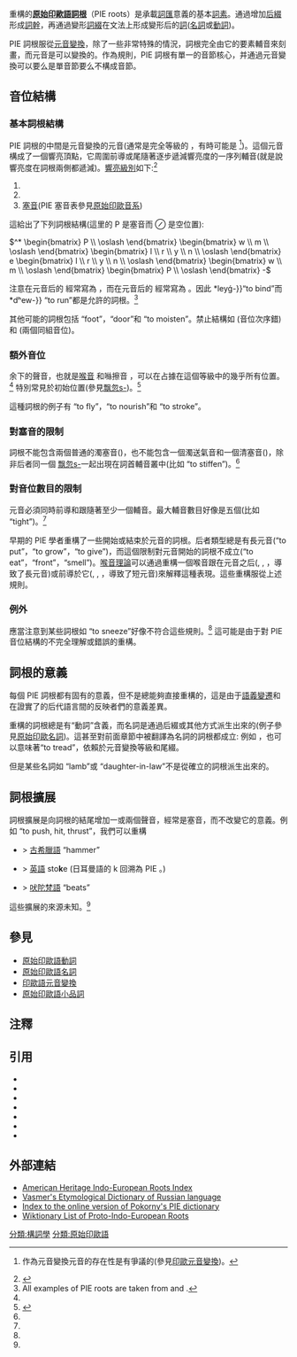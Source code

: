 {{Rough translation}}
{{wiktionary|Wiktionary:原始印欧语词根}}

重構的'''[[原始印歐語|原始印歐語]][[詞根|詞根]]'''（PIE roots）是承載[[詞匯|詞匯]]意義的基本[[詞素|詞素]]。通過增加[[后綴|后綴]]形成[[詞幹|詞幹]]，再通過變形[[詞綴|詞綴]]在文法上形成變形后的[[單詞|詞]]([[名詞|名詞]]或[[動詞|動詞]])。

PIE 詞根服從[[印歐元音變換|元音變換]]，除了一些非常特殊的情況，詞根完全由它的要素輔音來刻畫，而元音是可以變換的。作為規則，PIE 詞根有單一的音節核心，并通過元音變換可以要么是單音節要么不構成音節。

== 音位結構 ==
=== 基本詞根結構 ===
PIE 詞根的中間是元音變換的元音(通常是完全等級的 {{PIE|*e}}，有時可能是 {{PIE|*a}}<ref>{{PIE|*a}} 作為元音變換元音的存在性是有爭議的(參見[[印歐元音變換|印歐元音變換]])。</ref>)。這個元音構成了一個響亮頂點，它周圍前導或尾隨著逐步遞減響亮度的一序列輔音(就是說響亮度在詞根兩側都遞減)。[[響亮級別|響亮級別]]如下:<ref name="LIV">{{Harvcoltxt|Rix|2001|p=5}}</ref>
#{{PIE|*l *r *y *n}}
#{{PIE|*w *m}}
#[[塞音|塞音]](PIE 塞音表參見[[原始印歐音系|原始印歐音系]])

這給出了下列詞根結構(這里的 P 是塞音而 <math>\oslash</math> 是空位置):

<math>
^*
\begin{bmatrix} P \\ \oslash \end{bmatrix}
\begin{bmatrix} w \\ m \\ \oslash \end{bmatrix}
\begin{bmatrix} l \\ r \\ y \\ n \\ \oslash \end{bmatrix}
e
\begin{bmatrix} l \\ r \\ y \\ n \\ \oslash \end{bmatrix}
\begin{bmatrix} w \\ m \\ \oslash \end{bmatrix}
\begin{bmatrix} P \\ \oslash \end{bmatrix} -
</math>

注意在元音后的 {{PIE|*w}} 經常寫為 {{PIE|*u}}，而在元音后的 {{PIE|*y}} 經常寫為 {{PIE|*i}}。因此 {{PIE|*leiǵ- {{=}} *leyǵ-}}“to bind”而 {{PIE|*dʰeu- {{=}} *dʰew-}} “to run”都是允許的詞根。<ref>All examples of PIE roots are taken from {{Harvcoltxt|Rix|2001}} and {{Harvcoltxt|Fortson IV|2004}}.</ref>

其他可能的詞根包括 {{PIE|*ped-}}“foot”，{{PIE|*dʰwer-}}“door”和 {{PIE|*wleikʷ-}}“to moisten”。禁止結構如 {{PIE|**mter-}}(音位次序錯)和 {{PIE|**wmek-}}(兩個同組音位)。

=== 額外音位 ===
余下的聲音，也就是[[喉音|喉音]] {{PIE|*h₁ *h₂ *h₃}} 和噝擦音 {{PIE|*s}}，可以在占據在這個等級中的幾乎所有位置。<ref name="LIV" /> {{PIE|*s}} 特別常見於初始位置(參見[[飘忽s-|飘忽s-]])。<ref name="Fortson 2004">{{Harvcoltxt|Fortson IV|2004|pp=70–73}}</ref>

這種詞根的例子有 {{PIE|*peth₂-}}“to fly”，{{PIE|*treh₁w-}}“to nourish”和 {{PIE|*streig-}}“to stroke”。

=== 對塞音的限制 ===

詞根不能包含兩個普通的濁塞音({{PIE|**ged-}})，也不能包含一個濁送氣音和一個清塞音({{PIE|**tebʰ-}})，除非后者同一個 [[飘忽s-|飘忽s-]]一起出現在詞首輔音叢中(比如 {{PIE|*stebʰ-}}“to stiffen”)。<ref name="Fortson 2004" />

=== 對音位數目的限制 ===

元音必須同時前導和跟隨著至少一個輔音。最大輔音數目好像是五個(比如 {{PIE|*strenk-}}“tight”)。<ref name="Fortson 2004" />

早期的 PIE 學者重構了一些開始或結束於元音的詞根。后者類型總是有長元音({{PIE|*dʰē-}}“to put”，{{PIE|*bʰwā-}}“to grow”，{{PIE|*dō-}}“to give”)，而這個限制對元音開始的詞根不成立({{PIE|*ed-}}“to eat”，{{PIE|*ant-}}“front”，{{PIE|*od-}}“smell”)。[[喉音理論|喉音理論]]可以通過重構一個喉音跟在元音之后({{PIE|*dʰeh₁-}}, {{PIE|*bʰweh₂-}}, {{PIE|*deh₃-}}，導致了長元音)或前導於它({{PIE|*h₁ed-}}, {{PIE|*h₂ent-}}, {{PIE|*h₃ed-}}，導致了短元音)來解釋這種表現。這些重構服從上述規則。

=== 例外 ===

應當注意到某些詞根如 {{PIE|*pster-}}“to sneeze”好像不符合這些規則。<ref name="LIV" /> 這可能是由于對 PIE 音位結構的不完全理解或錯誤的重構。

==詞根的意義==
每個 PIE 詞根都有固有的意義，但不是總能夠直接重構的，這是由于[[語義變遷|語義變遷]]和在證實了的后代語言間的反映者們的意義差異。

重構的詞根總是有“動詞”含義，而名詞是通過后綴或其他方式派生出來的(例子參見[[原始印歐名詞|原始印歐名詞]])。這甚至對前面章節中被翻譯為名詞的詞根都成立: 例如 {{PIE|*ped-}}，也可以意味著“to tread”，依賴於元音變換等級和尾綴。

但是某些名詞如 {{PIE|*agʷn-os}}“lamb”或 {{PIE|*snus-os}}“daughter-in-law”不是從確立的詞根派生出來的。

== 詞根擴展 ==
詞根擴展是向詞根的結尾增加一或兩個聲音，經常是塞音，而不改變它的意義。例如 {{PIE|*(s)teu-}}“to push, hit, thrust”，我們可以重構
*{{PIE|*(s)teu-'''k'''-}} > [[古希臘語|古希臘語]] {{lang|el|τύ'''κ'''ος - tú'''k'''os}}“hammer”
*{{PIE|*(s)teu-'''g'''-}} > [[英語|英語]] sto'''k'''e (日耳曼語的 k 回溯為 PIE {{PIE|*g}}。)
*{{PIE|*(s)teu-'''d'''-}} > [[吠陀梵語|吠陀梵語]] {{IAST|tu'''d'''áti}}“beats”
這些擴展的來源未知。<ref name="Fortson 2004" />

==參見==
*[[原始印歐語動詞|原始印歐語動詞]]
*[[原始印歐語名詞|原始印歐語名詞]]
*[[印歐語元音變換|印歐語元音變換]]
*[[原始印歐語小品詞|原始印歐語小品詞]]

== 注釋 ==
{{Reflist|2}}

== 引用 ==
{{refbegin|2}}
* {{citation |last1=Brugmann |first1=Karl |author1-link=Karl Brugmann |last2=Delbrück |first2=Berthold |author2-link=Berthold Delbrück |title=[[Grundriß_der_vergleichenden_Grammatik_der_indogermanischen_Sprachen|Grundriß der vergleichenden Grammatik der indogermanischen Sprachen]] |year=1886}}
* {{citation |last=Buck |first=Carl Darling |author-link=Carl Darling Buck |title=A dictionary of selected synonyms in the principal Indo-European languages: A contribution to the history of ideas (Reprint edition) |publisher=University of Chicago Press |date=15 June 1988 |isbn=0-226-07937-6}}
* {{citation |last=Fortson IV |first=Benjamin W. |title=Indo-European Language and Culture |publisher=Blackwell Publishing  |year=2004 |isbn=1-4051-0316-7 }}
* {{citation |last=Köbler |first=Gerhard |title=[[Indogermanisches_Wörterbuch|Indogermanisches Wörterbuch]] | year=1980}}
* {{citation |last=Pokorny |first=Julius |author-link=Julius Pokorny |title=[[Indogermanisches_etymologisches_Wörterbuch|Indogermanisches etymologisches Wörterbuch]] |publisher=French & European Publications |year=1959 |isbn=0828866023}}
* {{citation |last=Rix |first=Helmut |author-link=Helmut Rix |title=[[Lexikon_der_indogermanischen_Verben|Lexikon der indogermanischen Verben]] |publisher=Dr. Ludwig Reichert Verlag |year=2001 |isbn=3-89500-219-4}}
* {{citation |last=Watkins |first=Calvert |author-link=Calvert Watkins |title=The American Heritage Dictionary of Indo-European roots: Second Edition |publisher=Houghton Mifflin |date=14 September 2000 |isbn=0-395-98610-9}}
{{refend}}

== 外部連結 ==
* [https://web.archive.org/web/20090122004341/http://www.bartleby.com/61/IEroots.html American Heritage Indo-European Roots Index]
* [http://starling.rinet.ru/cgi-bin/query.cgi?root=/usr/local/share/starling/morpho&morpho=1&basename=\usr\local\share\starling\morpho\vasmer\vasmer Vasmer's Etymological Dictionary of Russian language] {{Wayback|url=http://starling.rinet.ru/cgi-bin/query.cgi?root=%2Fusr%2Flocal%2Fshare%2Fstarling%2Fmorpho&morpho=1&basename=%5Cusr%5Clocal%5Cshare%5Cstarling%5Cmorpho%5Cvasmer%5Cvasmer |date=20210207165249 }}
* [https://web.archive.org/web/20140815091911/http://homepage.ntlworld.com/richard.wordingham/pok/pok_index.htm Index to the online version of Pokorny's PIE dictionary]
* [http://en.wiktionary.org/wiki/Appendix:List_of_Proto-Indo-European_roots Wiktionary List of Proto-Indo-European Roots] {{Wayback|url=http://en.wiktionary.org/wiki/Appendix:List_of_Proto-Indo-European_roots |date=20190506212400 }}

{{Proto-Indo-European language}}

[[分類:構詞學|分類:構詞學]]
[[分類:原始印歐語|分類:原始印歐語]]